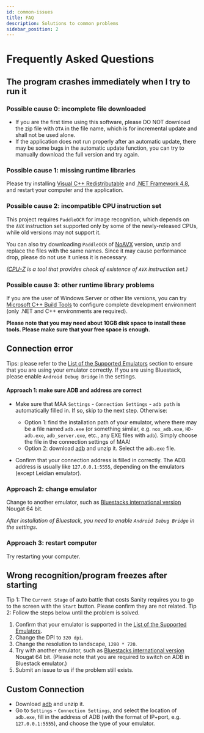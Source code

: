 ```yaml
---
id: common-issues
title: FAQ
description: Solutions to common problems
sidebar_position: 2
---
```


# Frequently Asked Questions

## The program crashes immediately when I try to run it

### Possible cause 0: incomplete file downloaded

- If you are the first time using this software, please DO NOT download the zip file with `OTA` in the file name, which is for incremental update and shall not be used alone.
- If the application does not run properly after an automatic update, there may be some bugs in the automatic update function, you can try to manually download the full version and try again.

### Possible cause 1: missing runtime libraries

 Please try installing [Visual C++ Redistributable](https://docs.microsoft.com/en/cpp/windows/latest-supported-vc-redist?view=msvc-160#visual-studio-2015-2017-2019-and-2022) and [.NET Framework 4.8](https://dotnet.microsoft.com/download/dotnet-framework/net48), and restart your computer and the application.

### Possible cause 2: incompatible CPU instruction set

 This project requires `PaddleOCR` for image recognition, which depends on the `AVX` instruction set supported only by some of the newly-released CPUs, while old versions may not support it.
 
 You can also try downloading `PaddleOCR` of [NoAVX](https://github.com/MaaAssistantArknights/MaaAssistantArknights/blob/master/3rdparty/ppocr_noavx.zip) version, unzip and replace the files with the same names. Since it may cause performance drop, please do not use it unless it is necessary.

 _([CPU-Z](https://www.cpuid.com/softwares/cpu-z.html) is a tool that provides check of existence of `AVX` instruction set.)_

### Possible cause 3: other runtime library problems

If you are the user of Windows Server or other lite versions, you can try [Microsoft C++ Build Tools](https://visualstudio.microsoft.com/visual-cpp-build-tools/) to configure complete development environment (only .NET and C++ environments are required).

**Please note that you may need about 10GB disk space to install these tools. Please make sure that your free space is enough.**

## Connection error

Tips: please refer to the [List of the Supported Emulators](emulator-support.mdx) section to ensure that you are using your emulator correctly. If you are using Bluestack, please enable `Android Debug Bridge` in the settings.

#### Approach 1: make sure ADB and address are correct

- Make sure that MAA `Settings` - `Connection Settings` - `adb path` is automatically filled in. If so, skip to the next step. Otherwise:
    * Option 1: find the installation path of your emulator, where there may be a file named `adb.exe` (or something similar, e.g. `nox_adb.exe`, `HD-adb.exe`, `adb_server.exe`, etc., any EXE files with `adb`). Simply choose the file in the connection settings of MAA!
    * Option 2: download [adb](https://dl.google.com/android/repository/platform-tools-latest-windows.zip) and unzip it. Select the `adb.exe` file.

- Confirm that your connection address is filled in correctly. The ADB address is usually like `127.0.0.1:5555`, depending on the emulators (except Leidian emulator).

### Approach 2: change emulator

Change to another emulator, such as [Bluestacks international version](https://www.bluestacks.com/download.html) Nougat 64 bit.

_After installation of Bluestack, you need to enable `Android Debug Bridge` in the settings._

### Approach 3: restart computer

Try restarting your computer.

## Wrong recognition/program freezes after starting

Tip 1: The `Current Stage` of auto battle that costs Sanity requires you to go to the screen with the `Start` button. Please confirm they are not related.
Tip 2: Follow the steps below until the problem is solved.

1. Confirm that your emulator is supported in the [List of the Supported Emulators](emulator-support.mdx).
2. Change the DPI to `320 dpi`.
3. Change the resolution to landscape, `1280 * 720`.
4. Try with another emulator, such as [Bluestacks international version](https://www.bluestacks.com/download.html) Nougat 64 bit. (Please note that you are required to switch on ADB in Bluestack emulator.)
5. Submit an issue to us if the problem still exists.

## Custom Connection

- Download [adb](https://dl.google.com/android/repository/platform-tools-latest-windows.zip) and unzip it.
- Go to `Settings` - `Connection Settings`, and select the location of `adb.exe`, fill in the address of ADB (with the format of IP+port, e.g. `127.0.0.1:5555`), and choose the type of your emulator.
